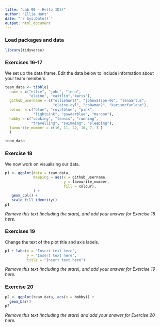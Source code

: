 ```yaml
---
title: "Lab 00 - Hello IDS!"
author: "Ellie Hunt"
date: "`r Sys.Date()`"
output: html_document
---
```


### Load packages and data

```r
library(tidyverse) 
```

### Exercises 16-17

We set up the data frame. Edit the data below to include information about your team members.

```r
team_data <- tibble(
  name = c("ellie", "john", "lena", 
           "elaine", "caitlin","karis"),
  github_username = c("elliehuntt", "johnwatson-06", "lenaartus", 
                      "elaine-cyl", "cb0wman2", "karismcfarlane"),
  colour = c("blue", "royalblue", "pink", 
             "lightpink", "powderblue", "maroon"),
  hobby = c("cooking", "tennis", "running", 
            "travelling", "swimming", "sleeping"),
  favourite_number = c(16, 11, 22, 10, 7, 3 )
  )

team_data
```

### Exercise 18

We now work on visualising our data. 

```r
p1 <- ggplot(data = team_data, 
             mapping = aes(x = github_username, 
                           y = favourite_number,
                           fill = colour), 
             ) +
   geom_col() +
   scale_fill_identity()
p1
```


*Remove this text (including the stars), and add your answer for Exercise 18 here.*

### Exercises 19

Change the text of the plot title and axis labels.

```r
p1 + labs(x = "Insert text here", 
          y = "Insert text here",
          title = "Insert text here")
```

*Remove this text (including the stars), and add your answer for Exercise 19 here.*

### Exercise 20

```r
p2 <- ggplot(team_data, aes(x = hobby)) +
  geom_bar()
p2
```

*Remove this text (including the stars) and add your answer for Exercise 20 here.*
